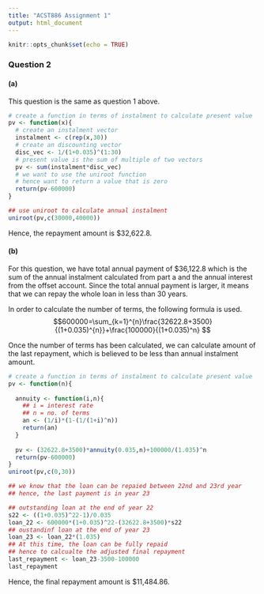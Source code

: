 ```yaml
---
title: "ACST886 Assignment 1"
output: html_document
---
```


```r
knitr::opts_chunk$set(echo = TRUE)
```

### Question 2
#### (a)
This question is the same as question 1 above.

```r
# create a function in terms of instalment to calculate present value
pv <- function(x){
  # create an instalment vector
  instalment <- c(rep(x,30))
  # create an discounting vector
  disc_vec <- 1/(1+0.035)^(1:30)
  # present value is the sum of multiple of two vectors
  pv <- sum(instalment*disc_vec)
  # we want to use the uniroot function
  # hence want to return a value that is zero
  return(pv-600000)
}

## use uniroot to calculate annual instalment
uniroot(pv,c(30000,40000))
```
Hence, the repayment amount is $32,622.8.

#### (b)
For this question, we have total annual payment of \$36,122.8 which is the sum of the annual instalment calculated from part a and the annual interest from the offset account. Since the total annual payment is larger, it means that we can repay the whole loan in less than 30 years. 

In order to calculate the number of terms, the following formula is used. $$600000=\sum_{k=1}^{n}\frac{32622.8+3500}{(1+0.035)^{n}}+\frac{100000}{(1+0.035)^n} $$

Once the number of terms has been calculated, we can calculate amount of the last repayment, which is believed to be less than annual instalment amount.

```r
# create a function in terms of instalment to calculate present value
pv <- function(n){
  
  annuity <- function(i,n){
    ## i = interest rate
    ## n = no. of terms
    an <- (1/i)*(1-(1/(1+i)^n))
    return(an)
  }
  
  pv <- (32622.8+3500)*annuity(0.035,n)+100000/(1.035)^n
  return(pv-600000)
}
uniroot(pv,c(0,30))

## we know that the loan can be repaied between 22nd and 23rd year
## hence, the last payment is in year 23

## outstanding loan at the end of year 22
s22 <- ((1+0.035)^22-1)/0.035
loan_22 <- 600000*(1+0.035)^22-(32622.8+3500)*s22
## oustandinf loan at the end of year 23
loan_23 <- loan_22*(1.035)
## At this time, the loan can be fully repaid
## hence to calcualte the adjusted final repayment
last_repayment <- loan_23-3500-100000
last_repayment
```
Hence, the final repayment amount is \$11,484.86.

